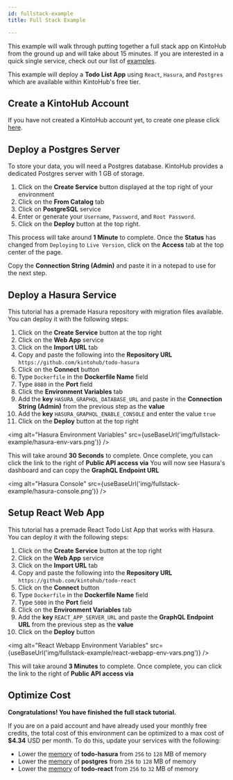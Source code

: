 ```yaml
---
id: fullstack-example
title: Full Stack Example

---
```



This example will walk through putting together a full stack app on KintoHub from the ground up and will take about 15 minutes.
If you are interested in a quick single service, check out our list of [examples](examples/nodejs/nodejs-example).

This example will deploy a **Todo List App** using `React`, `Hasura`, and `Postgres` which are available within KintoHub's free tier.

## Create a KintoHub Account

If you have not created a KintoHub account yet, to create one please click [here](https://app.kintohub.com).

## Deploy a Postgres Server

To store your data, you will need a Postgres database.
KintoHub provides a dedicated Postgres server with 1 GB of storage.

1. Click on the **Create Service** button displayed at the top right of your environment
2. Click on the **From Catalog** tab
3. Click on **PostgreSQL** service
4. Enter or generate your `Username`, `Password`, and `Root Password`.
5. Click on the **Deploy** button at the top right.

This process will take around **1 Minute** to complete.
Once the **Status** has changed from `Deploying` to `Live Version`, click on the **Access** tab at the top center of the page.

Copy the **Connection String (Admin)** and paste it in a notepad to use for the next step.

## Deploy a Hasura Service

This tutorial has a premade Hasura repository with migration files available.
You can deploy it with the following steps:

1. Click on the **Create Service** button at the top right
2. Click on the **Web App** service
3. Click on the **Import URL** tab
4. Copy and paste the following into the **Repository URL** `https://github.com/kintohub/todo-hasura`
5. Click on the **Connect** button
6. Type `Dockerfile` in the **Dockerfile Name** field
7. Type `8080` in the **Port** field
8. Click the **Environment Variables** tab
9. Add the **key** `HASURA_GRAPHQL_DATABASE_URL` and paste in the **Connection String (Admin)** from the previous step as the **value**
10. Add the **key** `HASURA_GRAPHQL_ENABLE_CONSOLE` and enter the value `true`
11. Click on the **Deploy** button at the top right

<img alt="Hasura Environment Variables" src={useBaseUrl('img/fullstack-example/hasura-env-vars.png')} />



This will take around **30 Seconds** to complete.
Once complete, you can click the link to the right of **Public API access via**
You will now see Hasura's dashboard and can copy the **GraphQL Endpoint URL**

<img alt="Hasura Console" src={useBaseUrl('img/fullstack-example/hasura-console.png')} />


## Setup React Web App

This tutorial has a premade React Todo List App that works with Hasura.
You can deploy it with the following steps:

1. Click on the **Create Service** button at the top right
2. Click on the **Web App** service
3. Click on the **Import URL** tab
4. Copy and paste the following into the **Repository URL** `https://github.com/kintohub/todo-react`
5. Click on the **Connect** button
6. Type `Dockerfile` in the **Dockerfile Name** field
7. Type `5000` in the **Port** field
8. Click on the **Environment Variables** tab
9. Add the **key** `REACT_APP_SERVER_URL` and paste the **GraphQL Endpoint URL** from the previous step as the **value**
10. Click on the **Deploy** button

<img alt="React Webapp Environment Variables" src={useBaseUrl('img/fullstack-example/react-webapp-env-vars.png')} />

This will take around **3 Minutes** to complete.
Once complete, you can click the link to the right of **Public API access via**

## Optimize Cost

**Congratulations! You have finished the full stack tutorial.**

If you are on a paid account and have already used your monthly free credits, the total cost of this environment can be optimized to a max cost of **$4.34** USD per month.
To do this, update your services with the following:

* Lower the [memory](../anatomy/anatomy-advanced.md#memory) of **todo-hasura** from `256` to `128` MB of memory
* Lower the [memory](../anatomy/anatomy-advanced.md#memory) of **postgres** from `256` to `128` MB of memory
* Lower the [memory](../anatomy/anatomy-advanced.md#memory) of **todo-react** from `256` to `32` MB of memory 

